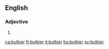 ==English==

===Adjective===
{{head|en|adjective comparative form}}

# {{en-comparative of|bulky}}

[[ca:bulkier]]
[[fr:bulkier]]
[[it:bulkier]]
[[hu:bulkier]]
[[sv:bulkier]]